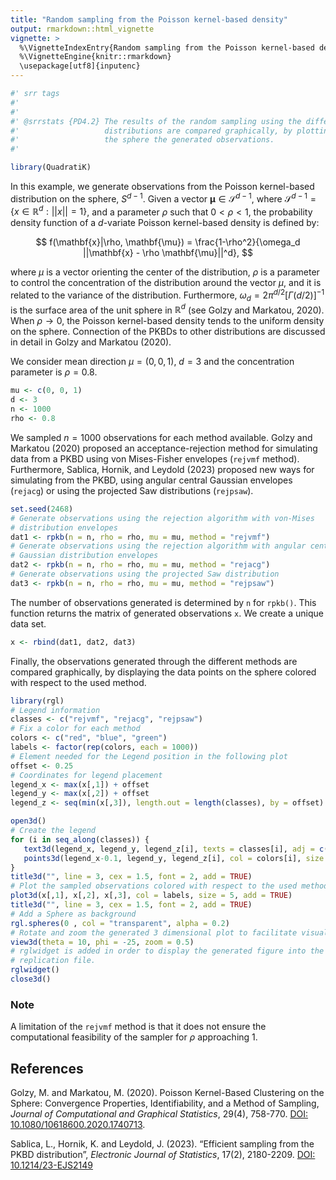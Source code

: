 ---
title: "Random sampling from the Poisson kernel-based density"
output: rmarkdown::html_vignette
vignette: >
  %\VignetteIndexEntry{Random sampling from the Poisson kernel-based density}
  %\VignetteEngine{knitr::rmarkdown}
  \usepackage[utf8]{inputenc}
---
```{r srr-tags, eval = FALSE, echo = FALSE}
#' srr tags
#' 
#' 
#' @srrstats {PD4.2} The results of the random sampling using the different 
#'                   distributions are compared graphically, by plotting on 
#'                   the sphere the generated observations.   
#'                   
```

```{r, message=FALSE}
library(QuadratiK)
```

In this example, we generate observations from the Poisson kernel-based 
distribution on the sphere, $S^{d-1}$. Given a vector $\mathbf{\mu} \in \mathcal{S}^{d-1}$, where $\mathcal{S}^{d-1}= 
\{x \in \mathbb{R}^d : ||x|| = 1\}$, and a parameter $\rho$ such that 
$0 < \rho < 1$, the probability density function of a $d$-variate 
Poisson kernel-based density is defined by:

$$
f(\mathbf{x}|\rho, \mathbf{\mu}) = \frac{1-\rho^2}{\omega_d 
||\mathbf{x} - \rho \mathbf{\mu}||^d},
$$

where $\mu$ is a vector orienting the center of the distribution, 
$\rho$ is a parameter to control the concentration of the distribution 
around the vector $\mu$, and it is related to the variance of the 
distribution. Furthermore, $\omega_d =2\pi^{d/2} [\Gamma(d/2)]^{-1}$ is the surface area of the unit sphere in $\mathbb{R}^d$ (see Golzy and Markatou, 2020).
When $\rho \to 0$, the Poisson kernel-based density tends to the uniform density on the sphere. Connection of the PKBDs to other distributions are discussed in detail in Golzy and Markatou (2020).

We consider mean direction $\mu=(0,0,1)$, $d=3$ and the concentration
parameter is $\rho = 0.8$. 
```{r}
mu <- c(0, 0, 1)
d <- 3
n <- 1000
rho <- 0.8
```
We sampled $n=1000$ observations for each method available.
Golzy and Markatou (2020) proposed an acceptance-rejection method for 
simulating data from a PKBD using von Mises-Fisher envelopes (`rejvmf` method). 
Furthermore, Sablica, Hornik, and Leydold (2023) proposed new ways for
simulating from the PKBD, using angular central Gaussian envelopes 
(`rejacg`) or using the projected Saw distributions (`rejpsaw`).

```{r}
set.seed(2468)
# Generate observations using the rejection algorithm with von-Mises 
# distribution envelopes
dat1 <- rpkb(n = n, rho = rho, mu = mu, method = "rejvmf")
# Generate observations using the rejection algorithm with angular central 
# Gaussian distribution envelopes
dat2 <- rpkb(n = n, rho = rho, mu = mu, method = "rejacg")
# Generate observations using the projected Saw distribution
dat3 <- rpkb(n = n, rho = rho, mu = mu, method = "rejpsaw")
```
The number of observations generated is determined by `n` for 
`rpkb()`. This function returns the matrix of generated 
observations `x`. We create a unique data set.
```{r}
x <- rbind(dat1, dat2, dat3)
```
Finally, the observations generated through the different methods are compared
graphically, by displaying the data points on the sphere colored with respect to
the used method.

```{r fig.width=6, fig.height=8}
library(rgl)
# Legend information
classes <- c("rejvmf", "rejacg", "rejpsaw")
# Fix a color for each method
colors <- c("red", "blue", "green")
labels <- factor(rep(colors, each = 1000))
# Element needed for the Legend position in the following plot
offset <- 0.25
# Coordinates for legend placement
legend_x <- max(x[,1]) + offset  
legend_y <- max(x[,2]) + offset
legend_z <- seq(min(x[,3]), length.out = length(classes), by = offset)

open3d()
# Create the legend
for (i in seq_along(classes)) {
   text3d(legend_x, legend_y, legend_z[i], texts = classes[i], adj = c(0, 0.5))
   points3d(legend_x-0.1, legend_y, legend_z[i], col = colors[i], size = 5)
}
title3d("", line = 3, cex = 1.5, font = 2, add = TRUE)
# Plot the sampled observations colored with respect to the used method
plot3d(x[,1], x[,2], x[,3], col = labels, size = 5, add = TRUE)
title3d("", line = 3, cex = 1.5, font = 2, add = TRUE)
# Add a Sphere as background
rgl.spheres(0 , col = "transparent", alpha = 0.2)
# Rotate and zoom the generated 3 dimensional plot to facilitate visualization
view3d(theta = 10, phi = -25, zoom = 0.5)
# rglwidget is added in order to display the generated figure into the html 
# replication file.
rglwidget()
close3d()

```

### Note
A limitation of the `rejvmf` method is that it does not ensure the
computational feasibility of the sampler for $\rho$ approaching 1.

## References

Golzy, M. and Markatou, M. (2020). Poisson Kernel-Based Clustering on the Sphere:
Convergence Properties, Identifiability, and a Method of Sampling, *Journal of
Computational and Graphical Statistics*, 29(4), 758-770. 
[DOI: 10.1080/10618600.2020.1740713](https://doi.org/10.1080/10618600.2020.1740713).

Sablica, L., Hornik, K. and Leydold, J. (2023). "Efficient sampling from the PKBD 
distribution", *Electronic Journal of Statistics*, 17(2), 2180-2209.
[DOI: 10.1214/23-EJS2149](https://doi.org/10.1214/23-EJS2149)